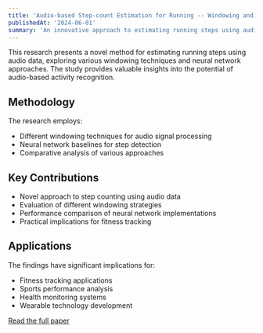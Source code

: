 ```yaml
---
title: 'Audio-based Step-count Estimation for Running -- Windowing and Neural Network Baselines'
publishedAt: '2024-06-01'
summary: 'An innovative approach to estimating running steps using audio data, comparing different windowing techniques and neural network implementations.'
---
```


This research presents a novel method for estimating running steps using audio data, exploring various windowing techniques and neural network approaches. The study provides valuable insights into the potential of audio-based activity recognition.

## Methodology

The research employs:
- Different windowing techniques for audio signal processing
- Neural network baselines for step detection
- Comparative analysis of various approaches

## Key Contributions

- Novel approach to step counting using audio data
- Evaluation of different windowing strategies
- Performance comparison of neural network implementations
- Practical implications for fitness tracking

## Applications

The findings have significant implications for:
- Fitness tracking applications
- Sports performance analysis
- Health monitoring systems
- Wearable technology development

[Read the full paper](https://arxiv.org/abs/2406.06339) 